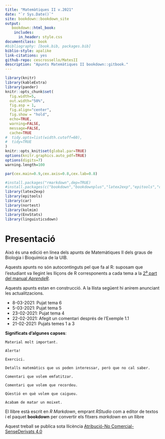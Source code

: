 ```yaml
--- 
title: "Matemàtiques II v.2021"
date: "`r Sys.Date()`"
site: bookdown::bookdown_site
output: 
   bookdown::html_book:
    includes:
      in_header: style.css
documentclass: book
#bibliography: [book.bib, packages.bib]
biblio-style: apalike
link-citations: yes
github-repo: cescrossello/MatesII
description: "Apunts Matemàtiques II bookdown::gitbook."
---
```


```r
library(knitr)
library(kableExtra)
library(pander)
knitr::opts_chunk$set(
  fig.width=5, 
  out.width="50%",
  fig.asp = 1,
  fig.align="center", 
  fig.show = "hold",
  echo=TRUE, 
  warning=FALSE, 
  message=FALSE,
  cache=TRUE
#  tidy.opts=list(width.cutoff=60),
#  tidy=TRUE
)
knitr::opts_knit$set(global.par=TRUE)
options(knitr.graphics.auto_pdf=TRUE)
options(digits=7)
warning.length=100
```

```r
par(cex.main=0.9,cex.axis=0.8,cex.lab=0.8)
```



```r
#install.packages("rmarkdown",dep=TRUE)
#install.packages(c("bookdown","bookdownplus","latex2exp","epitools","car","nortest","kolmim","EnvStats","linguisticsdown"),dep=TRUE)
library(latex2exp)
library(epitools)
library(car)
library(nortest)
library(kolmim)
library(EnvStats)
library(linguisticsdown)
```

\renewcommand\chaptername{Tema}
\renewcommand{\leq}{\leqslant}
\renewcommand{\geq}{\geqslant}

# Presentació {-}

Això és una edició en línea dels apunts de Matemàtiques II dels graus de Biologia i Bioquímica de la UIB. 

Aquests apunts no són autocontinguts pel que fa al R: suposam que l'estudiant va llegint les lliçons de R corresponents a cada tema a la [2^a^ part del manual  *AprendeR*](https://aprender-uib.github.io/AprendeR2/).

Aquests apunts estan en construcció. A la llista següent hi anirem anunciant les actualitzacions.

* 8-03-2021: Pujat tema 6
* 5-03-2021: Pujat tema 5
* 23-02-2021: Pujat tema 4
* 22-02-2021: Afegit un comentari després de l'Exemple 1.1
* 21-02-2021: Pujats temes 1 a 3

**Significats d'algunes capses**:

```block2
Material molt important.
```
```block2
Alerta!
```
```block2
Exercici.
```
```block2
Detalls matemàtics que us poden interessar, però que no cal saber.
```
```block2
Comentari que volem emfatitzar.
```
```block2
Comentari que volem que recordeu.
```
```block2
Qüestió en què volem que caigueu.
```
```block2
Acabam de matar un moixet.
```



El llibre està escrit en *R Markdown*, emprant *RStudio* com a editor de textos i el paquet **bookdown** per convertir els fitxers *markdown* en un llibre 

Aquest treball se publica sota llicència [Atribució-No Comercial-SenseDerivats 4.0](https://creativecommons.org/licenses/by-nc-nd/4.0/)

